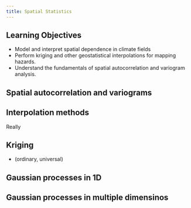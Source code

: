 ```yaml
---
title: Spatial Statistics
---
```


## Learning Objectives {.unnumbered}

- Model and interpret spatial dependence in climate fields
- Perform kriging and other geostatistical interpolations for mapping hazards.
- Understand the fundamentals of spatial autocorrelation and variogram analysis.

## Spatial autocorrelation and variograms

## Interpolation methods

Really 

## Kriging

-  (ordinary, universal)

## Gaussian processes in 1D

## Gaussian processes in multiple dimensinos

